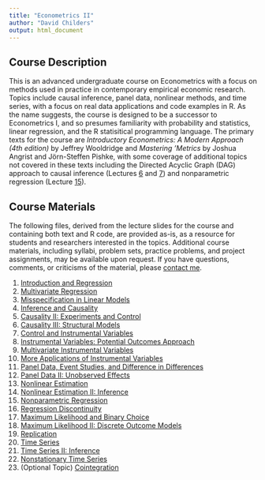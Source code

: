 ```yaml
---
title: "Econometrics II"
author: "David Childers"
output: html_document
---
```


## Course Description

This is an advanced undergraduate course on Econometrics with a focus on methods used in practice in contemporary empirical economic research. Topics include causal inference, panel data, nonlinear methods, and time series, with a focus on real data applications and code examples in R. As the name suggests, the course is designed to be a successor to Econometrics I, and so presumes familiarity with probability and statistics, linear regression, and the R statisitical programming language. The primary texts for the course are *Introductory Econometrics: A Modern Approach (4th edition)* by Jeffrey Wooldridge and *Mastering 'Metrics* by Joshua Angrist and Jörn-Steffen Pishke, with some coverage of additional topics not covered in these texts including the Directed Acyclic Graph (DAG) approach to causal inference (Lectures [6](EconometricsII/StructuralModels.html) and [7](EconometricsII/ControlandIV.html)) and nonparametric regression (Lecture [15](EconometricsII/Nonparametric.html)).


## Course Materials

The following files, derived from the lecture slides for the course and containing both text and R code, are provided as-is, as a resource for students and researchers interested in the topics. Additional course materials, including syllabi, problem sets, practice problems, and project assignments, may be available upon request. If you have questions, comments, or criticisms of the material, please [contact me](mailto:dchilder@andrew.cmu.edu).

1. [Introduction and Regression](EconometricsII/Econometrics.html)
2. [Multivariate Regression](EconometricsII/MultivariateRegression.html)
3. [Misspecification in Linear Models](EconometricsII/Misspecification.html)
4. [Inference and Causality](EconometricsII/InferenceandCausality.html)
5. [Causality II: Experiments and Control](EconometricsII/CausalityII.html)
6. [Causality III: Structural Models](EconometricsII/StructuralModels.html)
7. [Control and Instrumental Variables](EconometricsII/ControlandIV.html)
8. [Instrumental Variables: Potential Outcomes Approach](EconometricsII/InstrumentalVariables.html)
9. [Multivariate Instrumental Variables](EconometricsII/MultivariateIV.html)
10. [More Applications of Instrumental Variables](EconometricsII/MoreIV.html)
11. [Panel Data, Event Studies, and Difference in Differences](EconometricsII/PanelDataI.html)
12. [Panel Data II: Unobserved Effects](EconometricsII/PanelDataII.html)
13. [Nonlinear Estimation](EconometricsII/NonlinearI.html)
14. [Nonlinear Estimation II: Inference](EconometricsII/NonlinearII.html)
15. [Nonparametric Regression](EconometricsII/Nonparametric.html)
16. [Regression Discontinuity](EconometricsII/RegressionDiscontinuity.html)
17. [Maximum Likelihood and Binary Choice](EconometricsII/MaximumLikelihood.html)
18. [Maximum Likelihood II: Discrete Outcome Models](EconometricsII/DiscreteOutcomes.html)
19. [Replication](EconometricsII/Replication.html)
20. [Time Series](EconometricsII/TimeSeriesI.html)
21. [Time Series II: Inference](EconometricsII/TimeSeriesII.html)
22. [Nonstationary Time Series](EconometricsII/TimeSeriesNonstationarity.html)
23. (Optional Topic) [Cointegration](EconometricsII/Cointegration.html)





